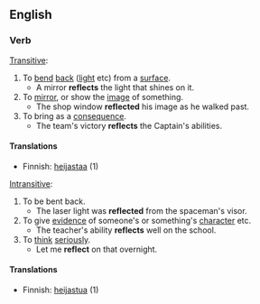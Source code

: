 ==English==

===Verb===
{{en-infl-reg-consonant|reflect||}}

[[Transitive]]:
#To [[bend]] [[back]] ([[light]] etc) from a [[surface]].
#* A mirror '''reflects''' the light that shines on it.
#To [[mirror]], or show the [[image]] of something.
#* The shop window '''reflected''' his image as he walked past.
#To bring as a [[consequence]].
#* The team's victory '''reflects''' the Captain's abilities.

====Translations====
*Finnish: [[heijastaa]] (1)

[[Intransitive]]:
#To be bent back.
#* The laser light was '''reflected''' from the spaceman's visor.
#To give [[evidence]] of someone's or something's [[character]] etc.
#* The teacher's ability '''reflects''' well on the school.
#To [[think]] [[seriously]].
#* Let me '''reflect''' on that overnight.

====Translations====
*Finnish: [[heijastua]] (1)